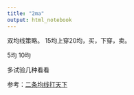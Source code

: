```yaml
---
title: "2ma"
output: html_notebook
---
```


双均线策略。
15均上穿20均，买，下穿，卖。

5均  10均

多试验几种看看


参考：[二条均线打天下](http://blog.fens.me/finance-stock-ma/)
